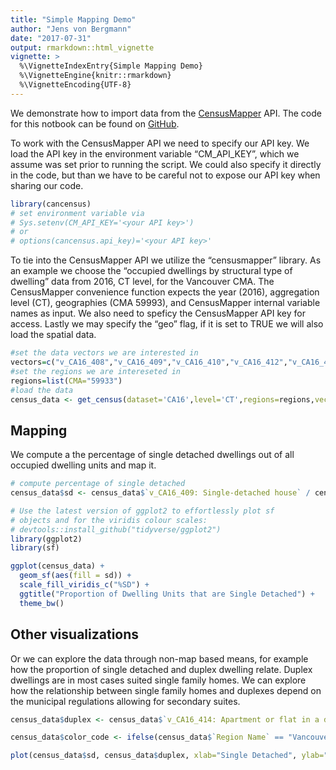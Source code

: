 ```yaml
---
title: "Simple Mapping Demo"
author: "Jens von Bergmann"
date: "2017-07-31"
output: rmarkdown::html_vignette
vignette: >
  %\VignetteIndexEntry{Simple Mapping Demo}
  %\VignetteEngine{knitr::rmarkdown}
  %\VignetteEncoding{UTF-8}
---
```


We demonstrate how to import data from the [CensusMapper](https://CensusMapper.ca) API. The code for this notbook can be found on [GitHub](https://github.com/mountainMath/cancensus).

To work with the CensusMapper API we need to specify our API key. We load the API key in the environment variable "CM_API_KEY", which we assume was set prior to running the script. We could also specify it directly in the code, but than we have to be careful not to expose our API key when sharing our code.

```r
library(cancensus)
# set environment variable via 
# Sys.setenv(CM_API_KEY='<your API key>')
# or
# options(cancensus.api_key)='<your API key>'
```

To tie into the CensusMapper API we utilize the "censusmapper" library. As an example we choose the "occupied dwellings by structural type of dwelling" data from 2016, CT level, for the Vancouver CMA. The CensusMapper convenience function expects the year (2016), aggregation level (CT), geographies (CMA 59993), and CensusMapper internal variable names as input. We also need to speficy the CensusMapper API key for access. Lastly we may specify the "geo" flag, if it is set to TRUE we will also load the spatial data.

```r
#set the data vectors we are interested in
vectors=c("v_CA16_408","v_CA16_409","v_CA16_410","v_CA16_412","v_CA16_413","v_CA16_414","v_CA16_415","v_CA16_416","v_CA16_417")
#set the regions we are intereseted in
regions=list(CMA="59933")
#load the data
census_data <- get_census(dataset='CA16',level='CT',regions=regions,vectors=vectors, geo_format = 'sf')
```

## Mapping

We compute a the percentage of single detached dwellings out of all occupied dwelling units and map it.


```r
# compute percentage of single detached
census_data$sd <- census_data$`v_CA16_409: Single-detached house` / census_data$`v_CA16_408: Occupied private dwellings by structural type of dwelling data`

# Use the latest version of ggplot2 to effortlessly plot sf
# objects and for the viridis colour scales:
# devtools::install_github("tidyverse/ggplot2")
library(ggplot2)
library(sf)

ggplot(census_data) +
  geom_sf(aes(fill = sd)) +
  scale_fill_viridis_c("%SD") +
  ggtitle("Proportion of Dwelling Units that are Single Detached") +
  theme_bw()
```


## Other visualizations
Or we can explore the data through non-map based means, for example how the proportion of single detached and duplex dwelling relate. Duplex dwellings are in most cases suited single family homes. We can explore how the relationship between single family homes and duplexes depend on the municipal regulations allowing for secondary suites.

```r
census_data$duplex <- census_data$`v_CA16_414: Apartment or flat in a duplex`/ census_data$`v_CA16_408: Occupied private dwellings by structural type of dwelling data`

census_data$color_code <- ifelse(census_data$`Region Name` == "Vancouver", 'red', ifelse(census_data$`Region Name` == "Burnaby", 'blue', ifelse(census_data$`Region Name` == "Surrey", 'green', 'grey')))

plot(census_data$sd, census_data$duplex, xlab="Single Detached", ylab="Duplex", col=census_data$color_code)
```

